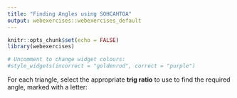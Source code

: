 ```yaml
---
title: "Finding Angles using SOHCAHTOA"
output: webexercises::webexercises_default
---
```


```r
knitr::opts_chunk$set(echo = FALSE)
library(webexercises)
```


```r
# Uncomment to change widget colours:
#style_widgets(incorrect = "goldenrod", correct = "purple")
```


For each triangle, select the appropriate **trig ratio** to use to find the required angle, marked with a letter:


